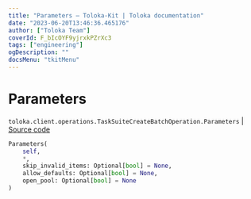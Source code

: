 ```yaml
---
title: "Parameters — Toloka-Kit | Toloka documentation"
date: "2023-06-20T13:46:36.465176"
author: ["Toloka Team"]
coverId: F_bIcOYF9yjrxkPZrXc3
tags: ["engineering"]
ogDescription: ""
docsMenu: "tkitMenu"
---
```


# Parameters

`toloka.client.operations.TaskSuiteCreateBatchOperation.Parameters` | [Source code](https://github.com/Toloka/toloka-kit/blob/v1.2.0/src/client/operations.py#L315)

```python
Parameters(
    self,
    *,
    skip_invalid_items: Optional[bool] = None,
    allow_defaults: Optional[bool] = None,
    open_pool: Optional[bool] = None
)
```